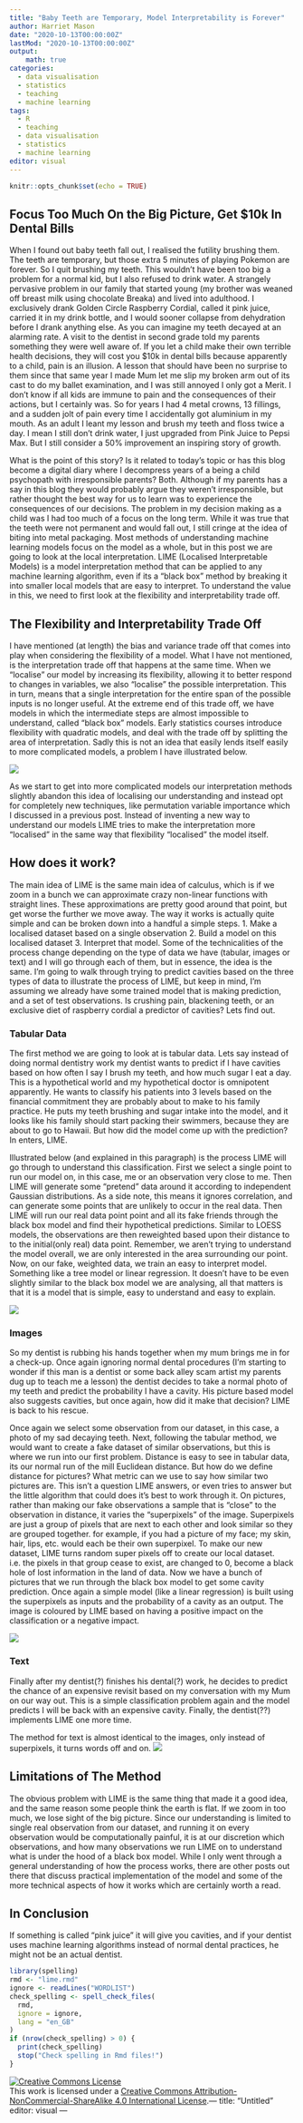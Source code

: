 ```yaml
---
title: "Baby Teeth are Temporary, Model Interpretability is Forever"
author: Harriet Mason
date: "2020-10-13T00:00:00Z"
lastMod: "2020-10-13T00:00:00Z"
output:
    math: true
categories:
  - data visualisation
  - statistics
  - teaching
  - machine learning
tags:
  - R
  - teaching
  - data visualisation
  - statistics
  - machine learning
editor: visual
---
```


```r
knitr::opts_chunk$set(echo = TRUE)
```

## Focus Too Much On the Big Picture, Get $10k In Dental Bills
When I found out baby teeth fall out, I realised the futility brushing them. The teeth are temporary, but those extra 5 minutes of playing Pokemon are forever. So I quit brushing my teeth. This wouldn't have been too big a problem for a normal kid, but I also refused to drink water. A strangely pervasive problem in our family that started young (my brother was weaned off breast milk using chocolate Breaka) and lived into adulthood. I exclusively drank Golden Circle Raspberry Cordial, called it pink juice, carried it in my drink bottle, and I would sooner collapse from dehydration before I drank anything else. As you can imagine my teeth decayed at an alarming rate. A visit to the dentist in second grade told my parents something they were well aware of. If you let a child make their own terrible health decisions, they will cost you $10k in dental bills because apparently to a child, pain is an illusion. A lesson that should have been no surprise to them since that same year I made Mum let me slip my broken arm out of its cast to do my ballet examination, and I was still annoyed I only got a Merit. I don't know if all kids are immune to pain and the consequences of their actions, but I certainly was. So for years I had 4 metal crowns, 13 fillings, and a sudden jolt of pain every time I accidentally got aluminium in my mouth. As an adult I leant my lesson and brush my teeth and floss twice a day. I mean I still don't drink water, I just upgraded from Pink Juice to Pepsi Max. But I still consider a 50% improvement an inspiring story of growth.

What is the point of this story? Is it related to today's topic or has this blog become a digital diary where I decompress years of a being a child psychopath with irresponsible parents? Both. Although if my parents has a say in this blog they would probably argue they weren't irresponsible, but rather thought the best way for us to learn was to experience the consequences of our decisions. The problem in my decision making as a child was I had too much of a focus on the long term.  While it was true that the teeth were not permanent and would fall out, I still cringe at the idea of biting into metal packaging. Most methods of understanding machine learning models focus on the model as a whole, but in this post we are going to look at the local interpretation. LIME (Localised Interpretable Models) is a model interpretation method that can be applied to any machine learning algorithm, even if its a "black box" method by breaking it into smaller local models that are easy to interpret. To understand the value in this, we need to first look at the flexibility and interpretability trade off.

## The Flexibility and Interpretability Trade Off
I have mentioned (at length) the bias and variance trade off that comes into play when considering the flexibility of a model. What I have not mentioned, is the interpretation trade off that happens at the same time. When we "localise" our model by increasing its flexibility, allowing it to better respond to changes in variables, we also "localise" the possible interpretation. This in turn, means that a single interpretation for the entire span of the possible inputs is no longer useful. At the extreme end of this trade off, we have models in which the intermediate steps are almost impossible to understand, called "black box" models. Early statistics courses introduce flexibility with quadratic models, and deal with the trade off by splitting the area of interpretation. Sadly this is not an idea that easily lends itself easily to more complicated models, a problem I have illustrated below.

<centre>
![](draw1.png)
<centre>

As we start to get into more complicated models our interpretation methods slightly abandon this idea of localising our understanding and instead opt for completely new techniques, like permutation variable importance which I discussed in a previous post. Instead of inventing a new way to understand our models LIME tries to make the interpretation more "localised" in the same way that flexibility "localised" the model itself.

## How does it work?
The main idea of LIME is the same main idea of calculus, which is if we zoom in a bunch we can approximate crazy non-linear functions with straight lines. These approximations are pretty good around that point, but get worse the further we move away. The way it works is actually quite simple and can be broken down into a handful a simple steps.
1.  Make a localised dataset based on a single observation
2.  Build a model on this localised dataset
3.  Interpret that model.
Some of the technicalities of the process change depending on the type of data we have (tabular, images or text) and I will go through each of them, but in essence, the idea is the same. I'm going to walk through trying to predict cavities based on the three types of data to illustrate the process of LIME, but keep in mind, I'm assuming we already have some trained model that is making prediction, and a set of test observations. Is crushing pain, blackening teeth, or an exclusive diet of raspberry cordial a predictor of cavities? Lets find out.

### Tabular Data
The first method we are going to look at is tabular data. Lets say instead of doing normal dentistry work my dentist wants to predict if I have cavities based on how often I say I brush my teeth, and how much sugar I eat a day. This is a hypothetical world and my hypothetical doctor is omnipotent apparently. He wants to classify his patients into 3 levels based on the financial commitment they are probably about to make to his family practice. He puts my teeth brushing and sugar intake into the model, and it looks like his family should start packing their swimmers, because they are about to go to Hawaii. But how did the model come up with the prediction? In enters, LIME.

Illustrated below (and explained in this paragraph) is the process LIME will go through to understand this classification. First we select a single point to run our model on, in this case, me or an observation very close to me. Then LIME will generate some "pretend" data around it according to independent Gaussian distributions. As a side note, this means it ignores correlation, and can generate some points that are unlikely to occur in the real data. Then LIME will run our real data point point and all its fake friends through the black box model and find their hypothetical predictions. Similar to LOESS models, the observations are then reweighted based upon their distance to to the initial(only real) data point. Remember, we aren't trying to understand the model overall, we are only interested in the area surrounding our point. Now, on our fake, weighted data, we train an easy to interpret model. Something like a tree model or linear regression. It doesn't have to be even slightly similar to the black box model we are analysing, all that matters is that it is a model that is simple, easy to understand and easy to explain.

<centre>
![](draw2.png)
<centre>

### Images
So my dentist is rubbing his hands together when my mum brings me in for a check-up. Once again ignoring normal dental procedures (I'm starting to wonder if this man is a dentist or some back alley scam artist my parents dug up to teach me a lesson) the dentist decides to take a normal photo of my teeth and predict the probability I have a cavity. His picture based model also suggests cavities, but once again, how did it make that decision? LIME is back to his rescue.

Once again we select some observation from our dataset, in this case, a photo of my sad decaying teeth. Next, following the tabular method, we would want to create a fake dataset of similar observations, but this is where we run into our first problem. Distance is easy to see in tabular data, its our normal run of the mill Euclidean distance.  But how do we define distance for pictures? What metric can we use to say how similar two pictures are. This isn't a question LIME answers, or even tries to answer but the little algorithm that could does it's best to work through it. On pictures, rather than making our fake observations a sample that is "close" to the observation in distance, it varies the "superpixels" of the image. Superpixels are just a group of pixels that are next to each other and look similar so they are grouped together. for example, if you had a picture of my face; my skin, hair, lips, etc. would each be their own superpixel. To make our new dataset, LIME turns random super pixels off to create our local dataset. i.e. the pixels in that group cease to exist, are changed to 0,  become a black hole of lost information in the land of data. Now we have a bunch of pictures that we run through the black box model to get some cavity prediction. Once again a simple model (like a linear regression) is built using the superpixels as inputs and the probability of a cavity as an output. The image is coloured by LIME based on having a positive impact on the classification or a negative impact.

<centre>
![](draw3.png)
<centre>

### Text
Finally after my dentist(?) finishes his dental(?) work, he decides to predict the chance of an expensive revisit based on my conversation with my Mum on our way out. This is a simple classification problem again and the model predicts I will be back with an expensive cavity. Finally, the dentist(??) implements LIME one more time.

The method for text is almost identical to the images, only instead of superpixels, it turns words off and on.
<centre>
![](draw4.png)
<centre>

## Limitations of The Method
The obvious problem with LIME is the same thing that made it a good idea, and the same reason some people think the earth is flat. If we zoom in too much, we lose sight of the big picture. Since our understanding is limited to single real observation from our dataset, and running it on every observation would be computationally painful, it is at our discretion which observations, and how many observations we run LIME on to understand what is under the hood of a black box model. While I only went through a general understanding of how the process works, there are other posts out there that discuss practical implementation of the model and some of the more technical aspects of how it works which are certainly worth a read.

## In Conclusion
If something is called "pink juice" it will give you cavities, and if your dentist uses machine learning algorithms instead of normal dental practices, he might not be an actual dentist.

```r
library(spelling)
rmd <- "lime.rmd"
ignore <- readLines("WORDLIST")
check_spelling <- spell_check_files(
  rmd,
  ignore = ignore,
  lang = "en_GB"
)
if (nrow(check_spelling) > 0) {
  print(check_spelling)
  stop("Check spelling in Rmd files!")
}
```

<a rel="license" href="http://creativecommons.org/licenses/by-nc-sa/4.0/"><img alt="Creative Commons License" style="border-width:0" src="https://i.creativecommons.org/l/by-nc-sa/4.0/88x31.png" /></a><br />This work is licensed under a <a rel="license" href="http://creativecommons.org/licenses/by-nc-sa/4.0/">Creative Commons Attribution-NonCommercial-ShareAlike 4.0 International License</a>.---
title: "Untitled"
editor: visual
---
